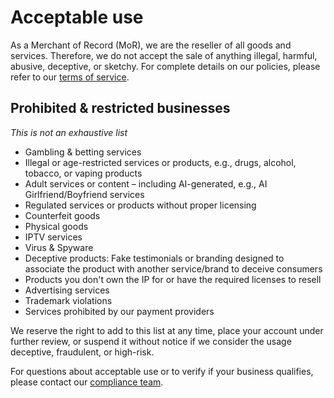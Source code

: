 # **Acceptable use**

As a Merchant of Record (MoR), we are the reseller of all goods and services. Therefore, we do not accept the sale of anything illegal, harmful, abusive, deceptive, or sketchy. For complete details on our policies, please refer to our [terms of service](https://lomi.africa/terms).

## **Prohibited & restricted businesses**

*This is not an exhaustive list*

- Gambling & betting services
- Illegal or age-restricted services or products, e.g., drugs, alcohol, tobacco, or vaping products
- Adult services or content – including AI-generated, e.g., AI Girlfriend/Boyfriend services
- Regulated services or products without proper licensing
- Counterfeit goods
- Physical goods
- IPTV services
- Virus & Spyware
- Deceptive products: Fake testimonials or branding designed to associate the product with another service/brand to deceive consumers
- Products you don't own the IP for or have the required licenses to resell
- Advertising services
- Trademark violations
- Services prohibited by our payment providers

We reserve the right to add to this list at any time, place your account under further review, or suspend it without notice if we consider the usage deceptive, fraudulent, or high-risk.

For questions about acceptable use or to verify if your business qualifies, please contact our [compliance team](mailto:hello@lomi.africa).
